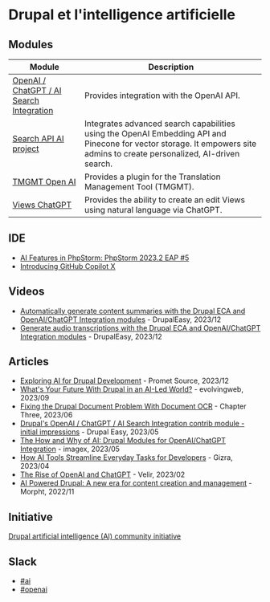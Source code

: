 # Drupal et l'intelligence artificielle

## Modules

| Module | Description |
------------------------------------ | ------------------------------------ |
| [OpenAI / ChatGPT / AI Search Integration](https://www.drupal.org/project/openai) | Provides integration with the OpenAI API. |
| [Search API AI project](https://www.drupal.org/project/search_api_ai) | Integrates advanced search capabilities using the OpenAI Embedding API and Pinecone for vector storage. It empowers site admins to create personalized, AI-driven search. |
| [TMGMT Open AI](https://www.drupal.org/project/tmgmt_openai) | Provides a plugin for the Translation Management Tool (TMGMT). |
| [Views ChatGPT](https://gitlab.com/freelygive/views_chatgpt) | Provides the ability to create an edit Views using natural language via ChatGPT. |

## IDE

- [AI Features in PhpStorm: PhpStorm 2023.2 EAP #5](https://blog.jetbrains.com/phpstorm/2023/06/ai-features-in-phpstorm-phpstorm-2023-2-eap-5/)
- [Introducing GitHub Copilot X](https://github.com/features/preview/copilot-x)

## Videos

- [Automatically generate content summaries with the Drupal ECA and OpenAI/ChatGPT Integration modules](https://www.youtube.com/watch?v=jFr-BYsUfUg) - DrupalEasy, 2023/12
- [Generate audio transcriptions with the Drupal ECA and OpenAI/ChatGPT Integration modules](https://www.youtube.com/watch?v=u_kGh-sL9g8) - DrupalEasy, 2023/12

## Articles

- [Exploring AI for Drupal Development](https://www.prometsource.com/blog/exploring-ai-drupal-development-1) - Promet Source, 2023/12
- [What's Your Future With Drupal in an AI-Led World?](https://evolvingweb.com/blog/whats-your-future-drupal-ai-led-world) - evolvingweb, 2023/09
- [Fixing the Drupal Document Problem With Document OCR](https://www.chapterthree.com/blog/fixing-drupal-document-problem-document-ocr) - Chapter Three, 2023/06
- [Drupal's OpenAI / ChatGPT / AI Search Integration contrib module - initial impressions](https://www.drupaleasy.com/blogs/ultimike/2023/05/drupals-openai-chatgpt-ai-search-integration-contrib-module-initial) - Drupal Easy, 2023/05
- [The How and Why of AI: Drupal Modules for OpenAI/ChatGPT Integration](https://imagexmedia.com/blog/drupal-modules-for-openai-chatgpt-integration) - imagex, 2023/05
- [How AI Tools Streamline Everyday Tasks for Developers](https://www.gizra.com/content/ai-tools-drupal-dev/) - Gizra, 2023/04
- [The Rise of OpenAI and ChatGPT](https://www.velir.com/ideas/2023/02/16/the-rise-of-openai-and-chatgpt) - Velir, 2023/02
- [AI Powered Drupal: A new era for content creation and management](https://www.morpht.com/blog/ai-powered-drupal-new-era-content-creation-and-management) - Morpht, 2022/11

## Initiative

[Drupal artificial intelligence (AI) community initiative](https://www.drupal.org/project/artificial_intelligence_initiative)

## Slack

- [#ai](https://drupal.slack.com/archives/CDL2YPBNX)
- [#openai](https://drupal.slack.com/archives/C04NCQGGX0E)
